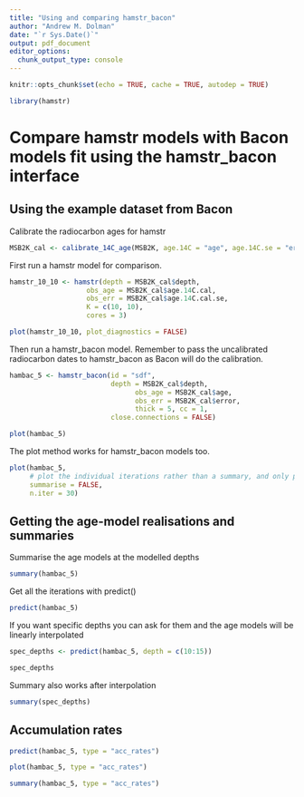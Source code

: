 ```yaml
---
title: "Using and comparing hamstr_bacon"
author: "Andrew M. Dolman"
date: "`r Sys.Date()`"
output: pdf_document
editor_options: 
  chunk_output_type: console
---
```


```r
knitr::opts_chunk$set(echo = TRUE, cache = TRUE, autodep = TRUE)
```

```r
library(hamstr)
```


# Compare hamstr models with Bacon models fit using the hamstr_bacon interface


## Using the example dataset from Bacon


Calibrate the radiocarbon ages for hamstr

```r
MSB2K_cal <- calibrate_14C_age(MSB2K, age.14C = "age", age.14C.se = "error")
```


First run a hamstr model for comparison.


```r
hamstr_10_10 <- hamstr(depth = MSB2K_cal$depth,
                   obs_age = MSB2K_cal$age.14C.cal,
                   obs_err = MSB2K_cal$age.14C.cal.se,
                   K = c(10, 10),
                   cores = 3)
```

```r
plot(hamstr_10_10, plot_diagnostics = FALSE)
```


Then run a hamstr_bacon model. Remember to pass the uncalibrated radiocarbon dates to hamstr_bacon as Bacon will do the calibration.

```r
hambac_5 <- hamstr_bacon(id = "sdf", 
                         depth = MSB2K_cal$depth,
                               obs_age = MSB2K_cal$age,
                               obs_err = MSB2K_cal$error,
                               thick = 5, cc = 1, 
                         close.connections = FALSE)

plot(hambac_5)

```

The plot method works for hamstr_bacon models too.

```r
plot(hambac_5,
     # plot the individual iterations rather than a summary, and only plot 30
     summarise = FALSE,
     n.iter = 30)
```


## Getting the age-model realisations and summaries

Summarise the age models at the modelled depths

```r
summary(hambac_5)
```


Get all the iterations with predict()

```r
predict(hambac_5)
```


If you want specific depths you can ask for them and the age models will be linearly interpolated

```r
spec_depths <- predict(hambac_5, depth = c(10:15))

spec_depths

```

Summary also works after interpolation

```r
summary(spec_depths)
```


## Accumulation rates

```r
predict(hambac_5, type = "acc_rates")
```

```r
plot(hambac_5, type = "acc_rates")
```

```r
summary(hambac_5, type = "acc_rates")
```














